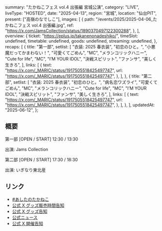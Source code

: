   summary: "たかねこフェス vol.4 出張編 宮城公演",
  category: "LIVE",
  liveType: "HOSTED",
  date: "2025-04-13",
  region: "宮城",
  location: "仙台PIT",
  present: ["高嶺のなでしこ"],
  images: [
    {
      path: "/events/2025/2025-04-06_たかねこフェス vol.4 出張編.jpg",
      ref: "https://x.com/JamsCollection/status/1890370497122300288",
    },
  ],
  overview: {
    ticket: "https://eplus.jp/takanenonadeshiko/",
    timeSlot: undefined,
    timetable: undefined,
    goods: undefined,
    streaming: undefined,
  },
  recaps: [
    {
      title: "第一部",
      setlist: [
        "衣装: 2025 春衣装",
        "初恋のひと。",
        "小悪魔だってかまわない！",
        "可愛くてごめん",
        "MC",
        "メランコリックハニー",
        "Cute for life",
        "MC",
        "I’M YOUR IDOL",
        "決戦スピリット",
        "ファンサ",
        "美しく生きろ",
      ],
      links: [
        {
          text: "https://x.com/_MARIC/status/1917505518425497747",
          url: "https://x.com/_MARIC/status/1917505518425497747",
        },
      ],
    },
    {
      title: "第二部",
      setlist: [
        "衣装: 2025 春衣装",
        "初恋のひと。",
        "病名恋ワズライ",
        "可愛くてごめん",
        "MC",
        "メランコリックハニー",
        "Cute for life",
        "MC",
        "I’M YOUR IDOL",
        "決戦スピリット",
        "ファンサ",
        "美しく生きろ",
      ],
      links: [
        {
          text: "https://x.com/_MARIC/status/1917505518425497747",
          url: "https://x.com/_MARIC/status/1917505518425497747",
        },
      ],
    },
  ],
  updatedAt: "2025-06-12",
};

## 概要

第一部 [OPEN / START] 12:30 / 13:30

出演: Jams Collection

第二部 [OPEN / START] 17:30 / 18:30

出演: いぎなり東北産

## リンク

- [#あしたのたかねこ](https://x.com/takanenofficial/status/1911034063151837216)
- [公式 X グッズ販売時間告知](https://x.com/takanenofficial/status/1911221590307881421)
- [公式 X グッズ告知](https://x.com/takanenofficial/status/1908444525334585657)
- [公式ニュース](https://takanenonadeshiko.jp/?p=3362)
- [公式 X 開催告知](https://x.com/takanenofficial/status/1866754911347892258)
